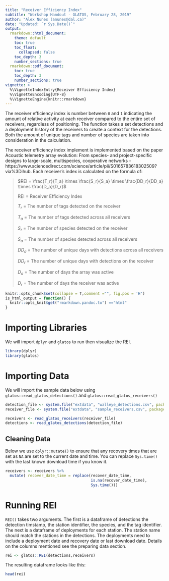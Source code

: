 ```yaml
---
title: "Receiver Efficiency Index"
subtitle: "Workshop Handout - GLATOS, February 28, 2019"
author: "Alex Nunes (anunes@dal.ca)"
date: "Updated: `r Sys.Date()`"
output: 
  rmarkdown::html_document:
    theme: default
    toc: true
    toc_float:
      collapsed: false 
    toc_depth: 3
    number_sections: true
  rmarkdown::pdf_document:
    toc: true
    toc_depth: 3
    number_sections: true
vignette: >
  %\VignetteIndexEntry{Receiver Efficiency Index}
  %\VignetteEncoding{UTF-8}
  %\VignetteEngine{knitr::rmarkdown}
---
```




The receiver efficiency index is number between `0` and `1`
indicating the amount of relative activity at each receiver compared to
the entire set of receivers, regardless of positioning. The function
takes a set detections and a deployment history of the receivers to
create a context for the detections. Both the amount of unique tags and
number of species are taken into consideration in the calculation.


The receiver efficiency index implement is implemented based on the
paper Acoustic telemetry array evolution: From species- and
project-specific designs to large-scale, multispecies, cooperative
networks - https://www.sciencedirect.com/science/article/pii/S0165783618302509?via%3Dihub. 
Each receiver's index is calculated on the formula of:

> $REI = \frac{T_r}{T_a} \times \frac{S_r}{S_a} \times \frac{DD_r}{DD_a} \times \frac{D_a}{D_r}$
>
>REI = Receiver Efficiency Index
>
>$T_r$ = The number of tags detected on the receiver
>
>$T_a$ = The number of tags detected across all receivers
>
>$S_r$ = The number of species detected on the receiver
>
>$S_a$ = The number of species detected across all receivers
>
>$DD_a$ = The number of unique days with detections across all receivers
>
>$DD_r$ = The number of unique days with detections on the receiver
>
>$D_a$ = The number of days the array was active
>
>$D_r$ = The number of days the receiver was active



```r
knitr::opts_chunk$set(collapse = T,comment ="", fig.pos = 'H')
is_html_output = function() {
  knitr::opts_knit$get("rmarkdown.pandoc.to") =="html"
}
```

# Importing Libraries
We will import `dplyr` and `glatos` to run then visualize the REI.
```r
library(dplyr)
library(glatos)
```


# Importing Data
We will import the sample data below using `glatos::read_glatos_detections()` and `glatos::read_glatos_receivers()`
```r
detection_file <- system.file("extdata", "walleye_detections.csv", package = "glatos")
receiver_file <- system.file("extdata", "sample_receivers.csv", package = "glatos")

receivers <- read_glatos_receivers(receiver_file)
detections <- read_glatos_detections(detection_file)
```

## Cleaning Data
Below we use `dplyr::mutate()` to ensure that any recovery times that are
set as `NA` are set to the current date and time. You can replace `Sys.time()`
with the last known download time if you know it.
```r
receivers <- receivers %>% 
  mutate( recover_date_time = replace(recover_date_time,
                                      is.na(recover_date_time), 
                                      Sys.time()))
```

# Running REI
`REI()` takes two arguments. The first is a dataframe of detections
the detection timstamp, the station identifier, the species, and the tag
identifier. The next is a dataframe of deployments for each station. The
station name should match the stations in the detections. The
deployments need to include a deployment date and recovery date or last
download date. Details on the columns mentioned see the preparing data
section.
```r
rei <- glatos::REI(detections,receivers)
```

The resulting dataframe looks like this:
```r
head(rei)
```

